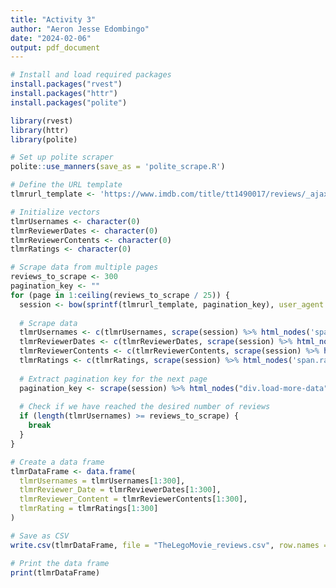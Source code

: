 ```yaml
---
title: "Activity 3"
author: "Aeron Jesse Edombingo"
date: "2024-02-06"
output: pdf_document
---
```


```r
# Install and load required packages
install.packages("rvest")
install.packages("httr")
install.packages("polite")
```

```r

library(rvest)
library(httr)
library(polite)
```

```r
# Set up polite scraper
polite::use_manners(save_as = 'polite_scrape.R')
```

```r
# Define the URL template
tlmrurl_template <- 'https://www.imdb.com/title/tt1490017/reviews/_ajax?ref_=undefined&paginationKey=%s'
```

```r
# Initialize vectors
tlmrUsernames <- character(0)
tlmrReviewerDates <- character(0)
tlmrReviewerContents <- character(0)
tlmrRatings <- character(0)
```

```r
# Scrape data from multiple pages
reviews_to_scrape <- 300
pagination_key <- ""
for (page in 1:ceiling(reviews_to_scrape / 25)) {
  session <- bow(sprintf(tlmrurl_template, pagination_key), user_agent = "Educational")
  
  # Scrape data
  tlmrUsernames <- c(tlmrUsernames, scrape(session) %>% html_nodes('span.display-name-link') %>% html_text())
  tlmrReviewerDates <- c(tlmrReviewerDates, scrape(session) %>% html_nodes('span.review-date') %>% html_text())
  tlmrReviewerContents <- c(tlmrReviewerContents, scrape(session) %>% html_nodes('div.text.show-more__control') %>% html_text())
  tlmrRatings <- c(tlmrRatings, scrape(session) %>% html_nodes('span.rating-other-user-rating') %>% html_text())
  
  # Extract pagination key for the next page
  pagination_key <- scrape(session) %>% html_nodes("div.load-more-data") %>% html_attr("data-key")
  
  # Check if we have reached the desired number of reviews
  if (length(tlmrUsernames) >= reviews_to_scrape) {
    break
  }
}
```

```r
# Create a data frame
tlmrDataFrame <- data.frame(
  tlmrUsernames = tlmrUsernames[1:300],
  tlmrReviewer_Date = tlmrReviewerDates[1:300],
  tlmrReviewer_Content = tlmrReviewerContents[1:300],
  tlmrRating = tlmrRatings[1:300]
)
```

```r
# Save as CSV
write.csv(tlmrDataFrame, file = "TheLegoMovie_reviews.csv", row.names = FALSE)
```

```r
# Print the data frame
print(tlmrDataFrame)

```